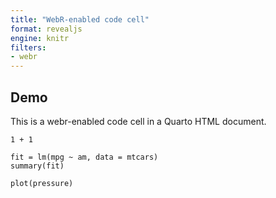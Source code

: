 ```yaml
---
title: "WebR-enabled code cell"
format: revealjs
engine: knitr
filters:
- webr
---
```


## Demo

This is a webr-enabled code cell in a Quarto HTML document.

```webr
1 + 1 
```

```webr
fit = lm(mpg ~ am, data = mtcars)
summary(fit)
```

```webr
plot(pressure)
```
